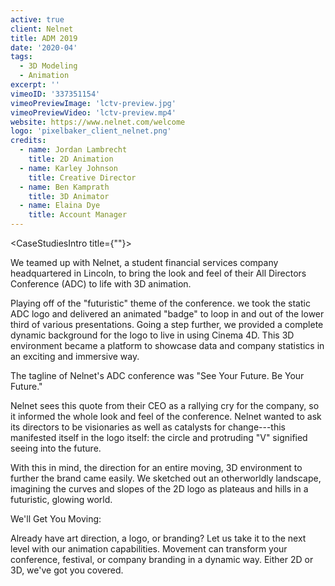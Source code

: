 ```yaml
---
active: true
client: Nelnet
title: ADM 2019
date: '2020-04'
tags:
  - 3D Modeling
  - Animation
excerpt: ''
vimeoID: '337351154'
vimeoPreviewImage: 'lctv-preview.jpg'
vimeoPreviewVideo: 'lctv-preview.mp4'
website: https://www.nelnet.com/welcome
logo: 'pixelbaker_client_nelnet.png'
credits:
  - name: Jordan Lambrecht
    title: 2D Animation
  - name: Karley Johnson
    title: Creative Director
  - name: Ben Kamprath
    title: 3D Animator
  - name: Elaina Dye
    title: Account Manager
---
```


<CaseStudiesIntro title={""}>

We teamed up with Nelnet, a student financial services company headquartered in Lincoln, to bring the look and feel of their All Directors Conference (ADC) to life with 3D animation.

Playing off of the "futuristic" theme of the conference. we took the static ADC logo and delivered an animated "badge" to loop in and out of the lower third of various presentations. Going a step further, we provided a complete dynamic background for the logo to live in using Cinema 4D. This 3D environment became a platform to showcase data and company statistics in an exciting and immersive way.

</CaseStudiesIntro>
<CaseStudiesTags/>
<CaseStudiesDescription textColor={'cream'} bgColor={'pink-light'} headerColor={'pink'} header={'Process'}>

The tagline of Nelnet's ADC conference was "See Your Future. Be Your Future."

Nelnet sees this quote from their CEO as a rallying cry for the company, so it informed the whole look and feel of the conference. Nelnet wanted to ask its directors to be visionaries as well as catalysts for change---this manifested itself in the logo itself: the circle and protruding "V" signified seeing into the future.

With this in mind, the direction for an entire moving, 3D environment to further the brand came easily. We sketched out an otherworldly landscape, imagining the curves and slopes of the 2D logo as plateaus and hills in a futuristic, glowing world.

We'll Get You Moving:

Already have art direction, a logo, or branding? Let us take it to the next level with our animation capabilities. Movement can transform your conference, festival, or company branding in a dynamic way. Either 2D or 3D, we've got you covered.

</CaseStudiesDescription>